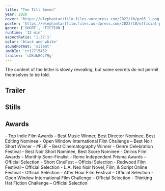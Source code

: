 ```yaml
---
title: "Ten Till Seven"
year: 2020
cover: 'https://elephantartfilm.files.wordpress.com/2022/10/pr05_1.png'
poster: 'https://elephantartfilm.files.wordpress.com/2022/10/official-poster.png'
genre: ['SHORT', 'FICTION']
runtime: '12 min'
aspectRatio: '1.37:1'
color: 'black and white'
soundFormat: 'silent'
imdbId: 'tt12715452'
trailer: 'cOKdkECLY9g'
---
```



The content of the letter is slowly revealing, but some secrets do not permit themselves to be told.

<h2>Trailer</h2>
<YouTube id={frontmatter.trailer} class="mx-auto my-6" />

<h2>Stills</h2>

<h2>Awards</h2>
- Top Indie Film Awards – Best Music Winner, Best Director Nominee, Best Editing Nominee
- Open Window International Film Challenge – Best Noir Short Winner
- #FLIF – Best Cinematography Winner
- Genre Celebration Festival – Best Noir Short Nominee, Best Score Nominee
- Oniros Film Awards – Monthly Semi-Finalist
- Rome Independent Prisma Awards – Official Selection
- Short CineFest – Official Selection
- Redwood Film Festival – Official Selection
- L.A. Neo Noir Novel, Film, & Script Online Festival – Official Selection
- After Hour Film Festival – Official Selection
- Open Window International Film Challenge – Official Selection
- Thinking Hat Fiction Challenge – Official Selection
